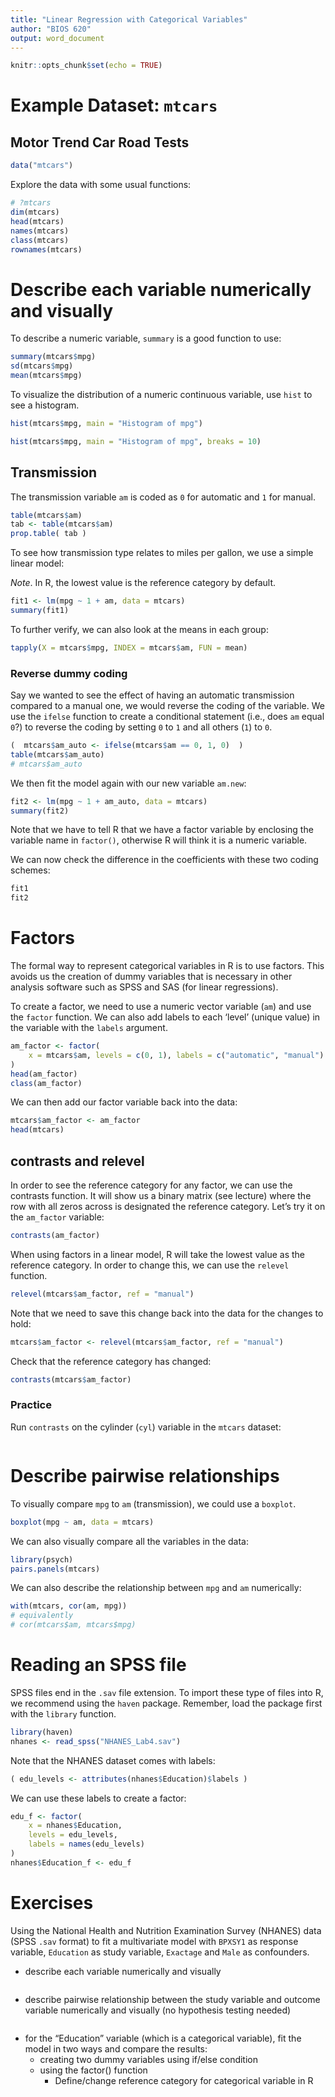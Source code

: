 ```yaml
---
title: "Linear Regression with Categorical Variables"
author: "BIOS 620"
output: word_document
---
```


```r
knitr::opts_chunk$set(echo = TRUE)
```

# Example Dataset: `mtcars`

## Motor Trend Car Road Tests

```r
data("mtcars")
```

Explore the data with some usual functions:

```r
# ?mtcars
dim(mtcars)
head(mtcars)
names(mtcars)
class(mtcars)
rownames(mtcars)
```

# Describe each variable numerically and visually

To describe a numeric variable, `summary` is a good function to use:

```r
summary(mtcars$mpg)
sd(mtcars$mpg)
mean(mtcars$mpg)
```

To visualize the distribution of a numeric continuous variable, use
`hist` to see a histogram.

```r
hist(mtcars$mpg, main = "Histogram of mpg")

hist(mtcars$mpg, main = "Histogram of mpg", breaks = 10)
```

## Transmission

The transmission variable `am` is coded as `0` for automatic and `1` for
manual.

```r
table(mtcars$am)
tab <- table(mtcars$am)
prop.table( tab )
```

To see how transmission type relates to miles per gallon, we use a simple
linear model:

*Note*. In R, the lowest value is the reference category by default.

```r
fit1 <- lm(mpg ~ 1 + am, data = mtcars)
summary(fit1)
```

To further verify, we can also look at the means in each group:

```r
tapply(X = mtcars$mpg, INDEX = mtcars$am, FUN = mean)
```

### Reverse dummy coding

Say we wanted to see the effect of having an automatic transmission compared
to a manual one, we would reverse the coding of the variable. We use
the `ifelse` function to create a conditional statement (i.e., does `am` equal
`0`?) to reverse the coding by setting `0` to `1` and all others (`1`) to `0`.

```r
(  mtcars$am_auto <- ifelse(mtcars$am == 0, 1, 0)  )
table(mtcars$am_auto)
# mtcars$am_auto
```

We then fit the model again with our new variable `am.new`:

```r
fit2 <- lm(mpg ~ 1 + am_auto, data = mtcars)
summary(fit2)
```

Note that we have to tell R that we have a factor variable by enclosing the
variable name in `factor()`, otherwise R will think it is a numeric variable.

We can now check the difference in the coefficients with these two coding
schemes:

```r
fit1
fit2
```

# Factors

The formal way to represent categorical variables in R is to use factors.
This avoids us the creation of dummy variables that is necessary in other
analysis software such as SPSS and SAS (for linear regressions).

To create a factor, we need to use a numeric vector variable (`am`) and
use the `factor` function. We can also add labels to each 'level' (unique
value) in the variable with the `labels` argument.

```r
am_factor <- factor(
    x = mtcars$am, levels = c(0, 1), labels = c("automatic", "manual")
)
head(am_factor)
class(am_factor)
```

We can then add our factor variable back into the data:

```r
mtcars$am_factor <- am_factor
head(mtcars)
```

## contrasts and relevel

In order to see the reference category for any factor, we can use
the contrasts function. It will show us a binary matrix (see lecture) where
the row with all zeros across is designated the reference category. Let's try
it on the `am_factor` variable:

```r
contrasts(am_factor)
```

When using factors in a linear model, R will take the lowest value
as the reference category. In order to change this, we can use the
`relevel` function.

```r
relevel(mtcars$am_factor, ref = "manual")
```

Note that we need to save this change back into the data for the changes
to hold:

```r
mtcars$am_factor <- relevel(mtcars$am_factor, ref = "manual")
```

Check that the reference category has changed:

```r
contrasts(mtcars$am_factor)
```

### Practice

Run `contrasts` on the cylinder (`cyl`) variable in the `mtcars` dataset:

```r

```

# Describe pairwise relationships

To visually compare `mpg` to `am` (transmission), we could use a `boxplot`.

```r
boxplot(mpg ~ am, data = mtcars)
```

We can also visually compare all the variables in the data:

```r
library(psych)
pairs.panels(mtcars)
```

We can also describe the relationship between `mpg` and `am` numerically:

```r
with(mtcars, cor(am, mpg))
# equivalently
# cor(mtcars$am, mtcars$mpg)
```

# Reading an SPSS file

SPSS files end in the `.sav` file extension. To import these type of files
into R, we recommend using the `haven` package. Remember, load the package
first with the `library` function.

```r
library(haven)
nhanes <- read_spss("NHANES_Lab4.sav")
```

Note that the NHANES dataset comes with labels:

```r
( edu_levels <- attributes(nhanes$Education)$labels )
```

We can use these labels to create a factor:

```r
edu_f <- factor(
    x = nhanes$Education,
    levels = edu_levels,
    labels = names(edu_levels)
)
nhanes$Education_f <- edu_f 
```

# Exercises

Using the National Health and Nutrition Examination Survey (NHANES) data (SPSS
`.sav` format) to fit a multivariate model with `BPXSY1` as response variable,
`Education` as study variable, `Exactage` and `Male` as confounders.

* describe each variable numerically and visually

```r

```

* describe pairwise relationship between the study variable and outcome
variable numerically and visually (no hypothesis testing needed)

```r

```

* for the "Education" variable (which is a categorical variable), fit the model
in two ways and compare the results:
    + creating two dummy variables using if/else condition
    + using the factor() function
      + Define/change reference category for categorical variable in R

```r

```
